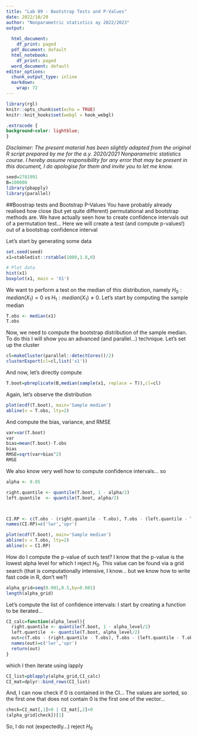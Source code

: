 ```yaml
---
title: "Lab 09 - Bootstrap Tests and P-Values"
date: 2022/10/20
author: "Nonparametric statistics ay 2022/2023"
output:
  
  html_document: 
    df_print: paged
  pdf_document: default
  html_notebook: 
    df_print: paged
  word_document: default
editor_options: 
  chunk_output_type: inline
  markdown: 
    wrap: 72
---
```


```r
library(rgl)
knitr::opts_chunk$set(echo = TRUE)
knitr::knit_hooks$set(webgl = hook_webgl)
```

```css
.extracode {
background-color: lightblue;
}
```

*Disclaimer: The present material has been slightly adapted from the original R
script prepared by me for the a.y. 2020/2021
Nonparametric statistics course. I hereby assume responsibility for any error that may
be present in this document, I do apologise for them and invite you to let me know.*

```r

seed=2781991
B=100000
library(pbapply)
library(parallel)
```

##Boostrap tests and Bootstrap P-Values
You have probably already realised how close (but yet quite different) permutational and bootstrap methods are. We have actually seen how to create confidence intervals out of a permutation test... Here we will create a test (and compute p-values!) out of a bootstrap confidence interval

Let's start by generating some data

```r
set.seed(seed)
x1=stabledist::rstable(1000,1.8,0)

# Plot data
hist(x1)
boxplot(x1, main = 'X1')
```

We want to perform a test on the median of this distribution, namely $H_0:median(X_1)=0\;vs\;H_1:median(X_1)\neq0$. Let's start by computing the sample median

```r
T.obs <- median(x1)
T.obs
```

Now, we need to compute the bootstrap distribution of the sample median. To do this I will show you an advanced (and parallel...) technique. Let's set up the cluster

```r
cl=makeCluster(parallel::detectCores()/2)
clusterExport(cl=cl,list('x1'))


```

And now, let's directly compute

```r
T.boot=pbreplicate(B,median(sample(x1, replace = T)),cl=cl)
```

Again, let's observe the distribution

```r
plot(ecdf(T.boot), main='Sample median')
abline(v = T.obs, lty=2)
```

And compute the bias, variance, and RMSE

```r
var=var(T.boot)
var
bias=mean(T.boot)-T.obs
bias
RMSE=sqrt(var+bias^2)
RMSE

```

We also know very well how to compute confidence intervals... so

```r

alpha <- 0.05

right.quantile <- quantile(T.boot, 1 - alpha/2)
left.quantile  <- quantile(T.boot, alpha/2)



CI.RP <- c(T.obs - (right.quantile - T.obs), T.obs - (left.quantile - T.obs))
names(CI.RP)=c('lwr','upr')

plot(ecdf(T.boot), main='Sample median')
abline(v = T.obs, lty=2)
abline(v = CI.RP)
```

How do I compute the p-value of such test? I know that the p-value is the lowest alpha level for which I reject $H_0$. This value can be found via a grid search (that is computationally intensive, I know... but we know how to write fast code in R, don't we?)

```r
alpha_grid=seq(0.001,0.5,by=0.001)
length(alpha_grid)
```

Let's compute the list of confidence intervals: I start by creating a function to be iterated...

```r
CI_calc=function(alpha_level){
  right.quantile <- quantile(T.boot, 1 - alpha_level/2)
  left.quantile  <- quantile(T.boot, alpha_level/2)
  out=c(T.obs - (right.quantile - T.obs), T.obs - (left.quantile - T.obs))
  names(out)=c('lwr','upr')
  return(out)
}
```


which I then iterate using lapply

```r
CI_list=pblapply(alpha_grid,CI_calc)
CI_mat=dplyr::bind_rows(CI_list)
```

And, I can now check if $0$ is contained in the CI... The values are sorted, so the first one that does not contain $0$ is the first one of the vector...

```r
check=CI_mat[,1]>0 | CI_mat[,2]<0
(alpha_grid[check])[1]
```

So, I do not (expectedly...) reject $H_0$

